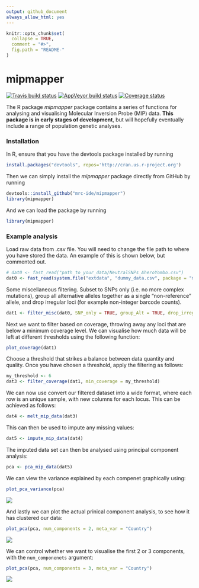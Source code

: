 ```yaml
---
output: github_document
always_allow_html: yes
---
```

```r
knitr::opts_chunk$set(
  collapse = TRUE,
  comment = "#>",
  fig.path = "README-"
)
```

# mipmapper
[![Travis build status](https://travis-ci.org/mrc-ide/mipmapper.svg?branch=master)](https://travis-ci.org/mrc-ide/mipmapper)
[![AppVeyor build status](https://ci.appveyor.com/api/projects/status/github/mrc-ide/mipmapper?branch=master&svg=true)](https://ci.appveyor.com/project/mrc-ide/mipmapper)
[![Coverage status](https://codecov.io/gh/mrc-ide/mipmapper/branch/master/graph/badge.svg)](https://codecov.io/github/mrc-ide/mipmapper?branch=master)

The R package *mipmapper* package contains a series of functions for analysing and visualising Molecular Inversion Probe (MIP) data. **This package is in early stages of development**, but will hopefully eventually include a range of population genetic analyses.

### Installation

In R, ensure that you have the devtools package installed by running
```r
install.packages("devtools", repos='http://cran.us.r-project.org')
```
Then  we can simply install the *mipmapper* package directly from GitHub by running
```r
devtools::install_github("mrc-ide/mipmapper")
library(mipmapper)
```
And we can load the package by running
```r
library(mipmapper)
```

### Example analysis

Load raw data from .csv file. You will need to change the file path to where you have stored the data. An example of this is shown below, but commented out.
```r
# dat0 <- fast_read("path_to_your_data/NeutralSNPs_AheroYombo.csv")
dat0 <- fast_read(system.file("extdata", "dummy_data.csv", package = "mipmapper"))
```
Some miscellaneous filtering. Subset to SNPs only (i.e. no more complex mutations), group all alternative alleles together as a single "non-reference" allele, and drop irregular loci (for example non-integer barcode counts).
```r
dat1 <- filter_misc(dat0, SNP_only = TRUE, group_Alt = TRUE, drop_irregular = TRUE)
```
Next we want to filter based on coverage, throwing away any loci that are below a minimum coverage level. We can visualise how much data will be left at different thresholds using the following function:
```r
plot_coverage(dat1)
```

Choose a threshold that strikes a balance between data quantity and quality. Once you have chosen a threshold, apply the filtering as follows:
```r
my_threshold <- 6
dat3 <- filter_coverage(dat1, min_coverage = my_threshold)
```
We can now use convert our filtered dataset into a wide format, where each row is an unique sample, with new columns for each locus. This can be achieved as follows:
```r
dat4 <- melt_mip_data(dat3)
```
This can then be used to impute any missing values:
```r
dat5 <- impute_mip_data(dat4)
```
The imputed data set can then be analysed using principal component analysis:
```r
pca <- pca_mip_data(dat5)
```
We can view the variance explained by each compenet graphically using:
```r
plot_pca_variance(pca)
```
![](tools/pca_var.png)

And lastly we can plot the actual prinical component analysis, to see how it has clustered our data:
```r
plot_pca(pca, num_components = 2, meta_var = "Country")
```
![](tools/pca_2var.png)

We can control whether we want to visualise the first 2 or 3 components, with the `num_componenets` argument:
```r
plot_pca(pca, num_components = 3, meta_var = "Country")
```
![](tools/pca_3var.png)